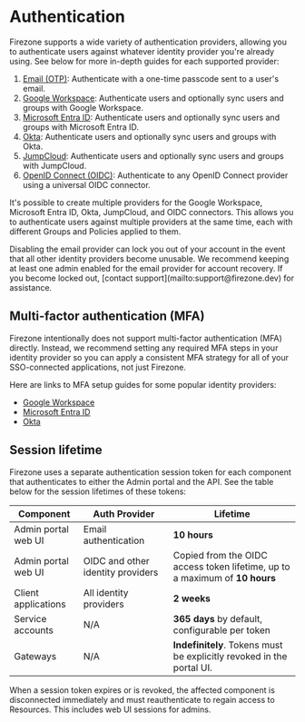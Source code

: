 
# Authentication

Firezone supports a wide variety of authentication providers, allowing you to
authenticate users against whatever identity provider you're already using. See
below for more in-depth guides for each supported provider:

1. [Email (OTP)](/kb/authenticate/email): Authenticate with a one-time passcode
   sent to a user's email.
1. [Google Workspace](/kb/authenticate/google): Authenticate users and
   optionally sync users and groups with Google Workspace.
1. [Microsoft Entra ID](/kb/authenticate/entra): Authenticate users and
   optionally sync users and groups with Microsoft Entra ID.
1. [Okta](/kb/authenticate/okta): Authenticate users and optionally sync users
   and groups with Okta.
1. [JumpCloud](/kb/authenticate/jumpcloud): Authenticate users and optionally
   sync users and groups with JumpCloud.
1. [OpenID Connect (OIDC)](/kb/authenticate/oidc): Authenticate to any OpenID
   Connect provider using a universal OIDC connector.

It's possible to create multiple providers for the Google Workspace, Microsoft
Entra ID, Okta, JumpCloud, and OIDC connectors. This allows you to authenticate
users against multiple providers at the same time, each with different Groups
and Policies applied to them.

<Alert color="warning">
  Disabling the email provider can lock you out of your account in the event
  that all other identity providers become unusable. We recommend keeping at
  least one admin enabled for the email provider for account recovery. If you
  become locked out, [contact support](mailto:support@firezone.dev) for
  assistance.
</Alert>

## Multi-factor authentication (MFA)

Firezone intentionally does not support multi-factor authentication (MFA)
directly. Instead, we recommend setting any required MFA steps in your identity
provider so you can apply a consistent MFA strategy for all of your
SSO-connected applications, not just Firezone.

Here are links to MFA setup guides for some popular identity providers:

- [Google Workspace](https://support.google.com/a/answer/184711)
- [Microsoft Entra ID](https://docs.microsoft.com/en-us/azure/active-directory/authentication/howto-mfa-userstates)
- [Okta](https://help.okta.com/en/prod/Content/Topics/Security/MFA.htm)

## Session lifetime

Firezone uses a separate authentication session token for each component that
authenticates to either the Admin portal and the API. See the table below for
the session lifetimes of these tokens:

| Component           | Auth Provider                     | Lifetime                                                                    |
| ------------------- | --------------------------------- | --------------------------------------------------------------------------- |
| Admin portal web UI | Email authentication              | **10 hours**                                                                |
| Admin portal web UI | OIDC and other identity providers | Copied from the OIDC access token lifetime, up to a maximum of **10 hours** |
| Client applications | All identity providers            | **2 weeks**                                                                 |
| Service accounts    | N/A                               | **365 days** by default, configurable per token                             |
| Gateways            | N/A                               | **Indefinitely**. Tokens must be explicitly revoked in the portal UI.       |

When a session token expires or is revoked, the affected component is
disconnected immediately and must reauthenticate to regain access to Resources.
This includes web UI sessions for admins.

<SupportOptions />
